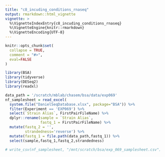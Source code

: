 ```yaml
---
title: "c8_incuding_conditions_rnaseq"
output: rmarkdown::html_vignette
vignette: >
  %\VignetteIndexEntry{c8_incuding_conditions_rnaseq}
  %\VignetteEngine{knitr::rmarkdown}
  %\VignetteEncoding{UTF-8}
---
```


```r
knitr::opts_chunk$set(
  collapse = TRUE,
  comment = "#>",
  eval=FALSE
)
```

```r
library(BSA)
library(tidyverse)
library(DESeq2)
library(readxl)
```

```r
data_path = '/scratch/mblab/chasem/bsa/data/exp069'
nf_samplesheet = read_excel(
  system.file("DanielSeqDatabase.xlsx", package="BSA")) %>%
  filter(Experiment == 'EXP069') %>%
  select(`Strain Alias`, FirstPairFileName) %>%
  dplyr::rename(sample = `Strain Alias`, 
                fastq_1 = FirstPairFileName) %>%
  mutate(fastq_2 = '',
         strandedness='reverse') %>%
  mutate(fastq_1 = file.path(data_path,fastq_1)) %>%
  select(sample,fastq_1,fastq_2,strandedness)

# write_csv(nf_samplesheet, "/mnt/scratch/bsa/exp_069_samplesheet.csv")
```

